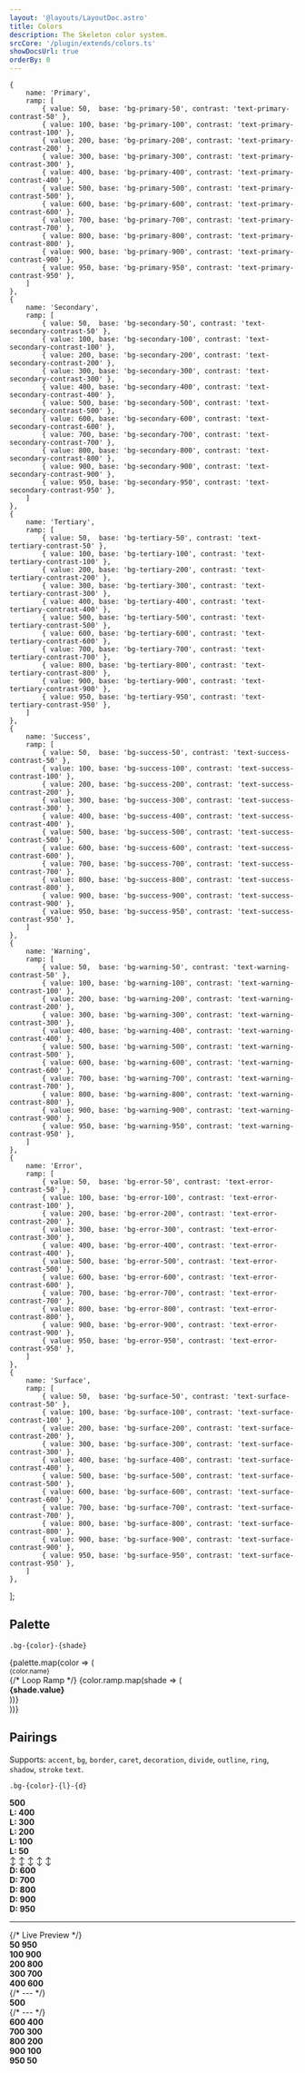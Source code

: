 ```yaml
---
layout: '@layouts/LayoutDoc.astro'
title: Colors
description: The Skeleton color system.
srcCore: '/plugin/extends/colors.ts'
showDocsUrl: true
orderBy: 0
---
```



	{
		name: 'Primary',
		ramp: [
			{ value: 50,  base: 'bg-primary-50', contrast: 'text-primary-contrast-50' },
			{ value: 100, base: 'bg-primary-100', contrast: 'text-primary-contrast-100' },
			{ value: 200, base: 'bg-primary-200', contrast: 'text-primary-contrast-200' },
			{ value: 300, base: 'bg-primary-300', contrast: 'text-primary-contrast-300' },
			{ value: 400, base: 'bg-primary-400', contrast: 'text-primary-contrast-400' },
			{ value: 500, base: 'bg-primary-500', contrast: 'text-primary-contrast-500' },
			{ value: 600, base: 'bg-primary-600', contrast: 'text-primary-contrast-600' },
			{ value: 700, base: 'bg-primary-700', contrast: 'text-primary-contrast-700' },
			{ value: 800, base: 'bg-primary-800', contrast: 'text-primary-contrast-800' },
			{ value: 900, base: 'bg-primary-900', contrast: 'text-primary-contrast-900' },
			{ value: 950, base: 'bg-primary-950', contrast: 'text-primary-contrast-950' },
		]
	},
	{
		name: 'Secondary',
		ramp: [
			{ value: 50,  base: 'bg-secondary-50', contrast: 'text-secondary-contrast-50' },
			{ value: 100, base: 'bg-secondary-100', contrast: 'text-secondary-contrast-100' },
			{ value: 200, base: 'bg-secondary-200', contrast: 'text-secondary-contrast-200' },
			{ value: 300, base: 'bg-secondary-300', contrast: 'text-secondary-contrast-300' },
			{ value: 400, base: 'bg-secondary-400', contrast: 'text-secondary-contrast-400' },
			{ value: 500, base: 'bg-secondary-500', contrast: 'text-secondary-contrast-500' },
			{ value: 600, base: 'bg-secondary-600', contrast: 'text-secondary-contrast-600' },
			{ value: 700, base: 'bg-secondary-700', contrast: 'text-secondary-contrast-700' },
			{ value: 800, base: 'bg-secondary-800', contrast: 'text-secondary-contrast-800' },
			{ value: 900, base: 'bg-secondary-900', contrast: 'text-secondary-contrast-900' },
			{ value: 950, base: 'bg-secondary-950', contrast: 'text-secondary-contrast-950' },
		]
	},
	{
		name: 'Tertiary',
		ramp: [
			{ value: 50,  base: 'bg-tertiary-50', contrast: 'text-tertiary-contrast-50' },
			{ value: 100, base: 'bg-tertiary-100', contrast: 'text-tertiary-contrast-100' },
			{ value: 200, base: 'bg-tertiary-200', contrast: 'text-tertiary-contrast-200' },
			{ value: 300, base: 'bg-tertiary-300', contrast: 'text-tertiary-contrast-300' },
			{ value: 400, base: 'bg-tertiary-400', contrast: 'text-tertiary-contrast-400' },
			{ value: 500, base: 'bg-tertiary-500', contrast: 'text-tertiary-contrast-500' },
			{ value: 600, base: 'bg-tertiary-600', contrast: 'text-tertiary-contrast-600' },
			{ value: 700, base: 'bg-tertiary-700', contrast: 'text-tertiary-contrast-700' },
			{ value: 800, base: 'bg-tertiary-800', contrast: 'text-tertiary-contrast-800' },
			{ value: 900, base: 'bg-tertiary-900', contrast: 'text-tertiary-contrast-900' },
			{ value: 950, base: 'bg-tertiary-950', contrast: 'text-tertiary-contrast-950' },
		]
	},
	{
		name: 'Success',
		ramp: [
			{ value: 50,  base: 'bg-success-50', contrast: 'text-success-contrast-50' },
			{ value: 100, base: 'bg-success-100', contrast: 'text-success-contrast-100' },
			{ value: 200, base: 'bg-success-200', contrast: 'text-success-contrast-200' },
			{ value: 300, base: 'bg-success-300', contrast: 'text-success-contrast-300' },
			{ value: 400, base: 'bg-success-400', contrast: 'text-success-contrast-400' },
			{ value: 500, base: 'bg-success-500', contrast: 'text-success-contrast-500' },
			{ value: 600, base: 'bg-success-600', contrast: 'text-success-contrast-600' },
			{ value: 700, base: 'bg-success-700', contrast: 'text-success-contrast-700' },
			{ value: 800, base: 'bg-success-800', contrast: 'text-success-contrast-800' },
			{ value: 900, base: 'bg-success-900', contrast: 'text-success-contrast-900' },
			{ value: 950, base: 'bg-success-950', contrast: 'text-success-contrast-950' },
		]
	},
	{
		name: 'Warning',
		ramp: [
			{ value: 50,  base: 'bg-warning-50', contrast: 'text-warning-contrast-50' },
			{ value: 100, base: 'bg-warning-100', contrast: 'text-warning-contrast-100' },
			{ value: 200, base: 'bg-warning-200', contrast: 'text-warning-contrast-200' },
			{ value: 300, base: 'bg-warning-300', contrast: 'text-warning-contrast-300' },
			{ value: 400, base: 'bg-warning-400', contrast: 'text-warning-contrast-400' },
			{ value: 500, base: 'bg-warning-500', contrast: 'text-warning-contrast-500' },
			{ value: 600, base: 'bg-warning-600', contrast: 'text-warning-contrast-600' },
			{ value: 700, base: 'bg-warning-700', contrast: 'text-warning-contrast-700' },
			{ value: 800, base: 'bg-warning-800', contrast: 'text-warning-contrast-800' },
			{ value: 900, base: 'bg-warning-900', contrast: 'text-warning-contrast-900' },
			{ value: 950, base: 'bg-warning-950', contrast: 'text-warning-contrast-950' },
		]
	},
	{
		name: 'Error',
		ramp: [
			{ value: 50,  base: 'bg-error-50', contrast: 'text-error-contrast-50' },
			{ value: 100, base: 'bg-error-100', contrast: 'text-error-contrast-100' },
			{ value: 200, base: 'bg-error-200', contrast: 'text-error-contrast-200' },
			{ value: 300, base: 'bg-error-300', contrast: 'text-error-contrast-300' },
			{ value: 400, base: 'bg-error-400', contrast: 'text-error-contrast-400' },
			{ value: 500, base: 'bg-error-500', contrast: 'text-error-contrast-500' },
			{ value: 600, base: 'bg-error-600', contrast: 'text-error-contrast-600' },
			{ value: 700, base: 'bg-error-700', contrast: 'text-error-contrast-700' },
			{ value: 800, base: 'bg-error-800', contrast: 'text-error-contrast-800' },
			{ value: 900, base: 'bg-error-900', contrast: 'text-error-contrast-900' },
			{ value: 950, base: 'bg-error-950', contrast: 'text-error-contrast-950' },
		]
	},
	{
		name: 'Surface',
		ramp: [
			{ value: 50,  base: 'bg-surface-50', contrast: 'text-surface-contrast-50' },
			{ value: 100, base: 'bg-surface-100', contrast: 'text-surface-contrast-100' },
			{ value: 200, base: 'bg-surface-200', contrast: 'text-surface-contrast-200' },
			{ value: 300, base: 'bg-surface-300', contrast: 'text-surface-contrast-300' },
			{ value: 400, base: 'bg-surface-400', contrast: 'text-surface-contrast-400' },
			{ value: 500, base: 'bg-surface-500', contrast: 'text-surface-contrast-500' },
			{ value: 600, base: 'bg-surface-600', contrast: 'text-surface-contrast-600' },
			{ value: 700, base: 'bg-surface-700', contrast: 'text-surface-contrast-700' },
			{ value: 800, base: 'bg-surface-800', contrast: 'text-surface-contrast-800' },
			{ value: 900, base: 'bg-surface-900', contrast: 'text-surface-contrast-900' },
			{ value: 950, base: 'bg-surface-950', contrast: 'text-surface-contrast-950' },
		]
	},
];

## Palette

```
.bg-{color}-{shade}
```

<div class="space-y-4 lg:space-y-0.5">
    {palette.map(color => (
        <div class="grid grid-cols-1 lg:grid-cols-[100px_auto] gap-0 lg:gap-4 items-center">
            <small class="opacity-60">{color.name}</small>
            <div class="grid grid-cols-11 gap-0.5">
                {/* Loop Ramp */}
                {color.ramp.map(shade => (
                    <div class={`${shade.base} py-3 flex justify-center items-center`}>
                        <strong class:list={[ shade.contrast, { underline: shade.value === 500 }, 'text-sm rounded-container' ]} >
                            {shade.value}
                        </strong>
                    </div>
                ))}
            </div>
        </div>
    ))}
</div>

## Pairings

Supports: `accent`, `bg`, `border`, `caret`, `decoration`, `divide`, `outline`, `ring`, `shadow`, `stroke` `text`.

```
.bg-{color}-{l}-{d}
```

<div class="grid grid-cols-[112px_1fr] gap-2 md:gap-4 item-center">
    <div class="bg-primary-500 aspect-square flex justify-center items-center rounded-container">
        <strong class="text-primary-contrast-500 text-sm">500</strong>
    </div>
    <div>
        <div class="grid grid-cols-5 gap-2 md:gap-4">
            <div class="bg-primary-400 py-3 flex justify-center items-center rounded-container">
                <strong class="text-primary-contrast-400 text-sm">L: 400</strong>
            </div>
            <div class="bg-primary-300 py-3 flex justify-center items-center rounded-container">
                <strong class="text-primary-contrast-300 text-sm">L: 300</strong>
            </div>
            <div class="bg-primary-200 py-3 flex justify-center items-center rounded-container">
                <strong class="text-primary-contrast-200 text-sm">L: 200</strong>
            </div>
            <div class="bg-primary-100 py-3 flex justify-center items-center rounded-container">
                <strong class="text-primary-contrast-100 text-sm">L: 100</strong>
            </div>
            <div class="bg-primary-50 py-3 flex justify-center items-center rounded-container">
                <strong class="text-primary-contrast-50 text-sm">L: 50</strong>
            </div>
        </div>
        <div class="grid grid-cols-5 gap-2 md:gap-4">
            <span class="text-center opacity-60">↕</span>
            <span class="text-center opacity-60">↕</span>
            <span class="text-center opacity-60">↕</span>
            <span class="text-center opacity-60">↕</span>
            <span class="text-center opacity-60">↕</span>
        </div>
        <div class="grid grid-cols-5 gap-2 md:gap-4">
            <div class="bg-primary-600 py-3 flex justify-center items-center rounded-container">
                <strong class="text-primary-contrast-600 text-sm">D: 600</strong>
            </div>
            <div class="bg-primary-700 py-3 flex justify-center items-center rounded-container">
                <strong class="text-primary-contrast-700 text-sm">D: 700</strong>
            </div>
            <div class="bg-primary-800 py-3 flex justify-center items-center rounded-container">
                <strong class="text-primary-contrast-800 text-sm">D: 800</strong>
            </div>
            <div class="bg-primary-900 py-3 flex justify-center items-center rounded-container">
                <strong class="text-primary-contrast-900 text-sm">D: 900</strong>
            </div>
            <div class="bg-primary-950 py-3 flex justify-center items-center rounded-container">
                <strong class="text-primary-contrast-950 text-sm">D: 950</strong>
            </div>
        </div>
    </div>
</div>
<hr class="hr" />
{/* Live Preview */}
<div class="grid grid-cols-1 lg:grid-cols-11 gap-2">
    <div class="bg-primary-50-950 py-3 flex justify-center items-center rounded-container">
        <strong class="text-primary-contrast-50 dark:text-primary-contrast-950 text-xs flex flex-col items-center gap-0">
            <span>50</span>
            <span>950</span>
        </strong>
    </div>
    <div class="bg-primary-100-900 py-3 flex justify-center items-center rounded-container">
        <strong class="text-primary-contrast-100 dark:text-primary-contrast-900 text-xs flex flex-col items-center gap-0">
            <span>100</span>
            <span>900</span>
        </strong>
    </div>
    <div class="bg-primary-200-800 py-3 flex justify-center items-center rounded-container">
        <strong class="text-primary-contrast-200 dark:text-primary-contrast-800 text-xs flex flex-col items-center gap-0">
            <span>200</span>
            <span>800</span>
        </strong>
    </div>
    <div class="bg-primary-300-700 py-3 flex justify-center items-center rounded-container">
        <strong class="text-primary-contrast-300 dark:text-primary-contrast-700 text-xs flex flex-col items-center gap-0">
            <span>300</span>
            <span>700</span>
        </strong>
    </div>
    <div class="bg-primary-400-600 py-3 flex justify-center items-center rounded-container">
        <strong class="text-primary-contrast-400 dark:text-primary-contrast-600 text-xs flex flex-col items-center gap-0">
            <span>400</span>
            <span>600</span>
        </strong>
    </div>
    {/* --- */}
    <div class="bg-primary-500 py-3 flex justify-center items-center rounded-container">
        <strong class="text-primary-contrast-500 text-xs flex flex-col items-center gap-0">500</strong>
    </div>
    {/* --- */}
    <div class="bg-primary-600-400 py-3 flex justify-center items-center rounded-container">
        <strong class="text-primary-contrast-600 dark:text-primary-contrast-400 text-xs flex flex-col items-center gap-0">
            <span>600</span>
            <span>400</span>
        </strong>
    </div>
    <div class="bg-primary-700-300 py-3 flex justify-center items-center rounded-container">
        <strong class="text-primary-contrast-700 dark:text-primary-contrast-300 text-xs flex flex-col items-center gap-0">
            <span>700</span>
            <span>300</span>
        </strong>
    </div>
    <div class="bg-primary-800-200 py-3 flex justify-center items-center rounded-container">
        <strong class="text-primary-contrast-800 dark:text-primary-contrast-200 text-xs flex flex-col items-center gap-0">
            <span>800</span>
            <span>200</span>
        </strong>
    </div>
    <div class="bg-primary-900-100 py-3 flex justify-center items-center rounded-container">
        <strong class="text-primary-contrast-900 dark:text-primary-contrast-100 text-xs flex flex-col items-center gap-0">
            <span>900</span>
            <span>100</span>
        </strong>
    </div>
    <div class="bg-primary-950-50 py-3 flex justify-center items-center rounded-container">
        <strong class="text-primary-contrast-950 dark:text-primary-contrast-50 text-xs flex flex-col items-center gap-0">
            <span>950</span>
            <span>50</span>
        </strong>
    </div>
</div>

